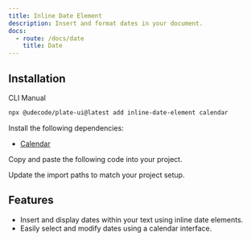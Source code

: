 ```yaml
---
title: Inline Date Element
description: Insert and format dates in your document.
docs:
  - route: /docs/date
    title: Date
---
```


## Installation

<Tabs defaultValue="cli">

<TabsList>
<TabsTrigger value="cli">CLI</TabsTrigger>
<TabsTrigger value="manual">Manual</TabsTrigger>
</TabsList>
<TabsContent value="cli">

```bash
npx @udecode/plate-ui@latest add inline-date-element calendar
```

</TabsContent>

<TabsContent value="manual">

<Steps>

<Step>

Install the following dependencies:

- [Calendar](/docs/component/calendar)

</Step>


<Step>

Copy and paste the following code into your project.

</Step>

<ComponentSource name="inline-date" />

<Step>

Update the import paths to match your project setup.

</Step>

</Steps>

</TabsContent>

</Tabs>

<ComponentPreview name="playground-demo" id="inlinedate" />

<PackageInfo>

## Features

- Insert and display dates within your text using inline date elements.
- Easily select and modify dates using a calendar interface.

</PackageInfo>

